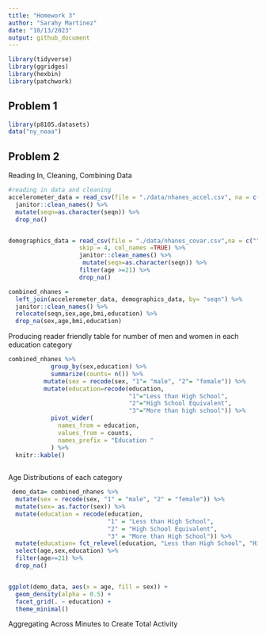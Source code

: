 ```yaml
---
title: "Homework 3"
author: "Sarahy Martinez"
date: "10/13/2023"
output: github_document
---
```


```r
library(tidyverse)
library(ggridges)
library(hexbin)
library(patchwork)


```


## Problem 1 

```r
library(p8105.datasets)
data("ny_noaa")
```



## Problem 2 

Reading In, Cleaning, Combining Data 
```r

#reading in data and cleaning 
accelerometer_data = read_csv(file = "./data/nhanes_accel.csv", na = c("", "NA", 999)) %>%
  janitor::clean_names() %>%
  mutate(seqn=as.character(seqn)) %>% 
  drop_na()


demographics_data = read_csv(file = "./data/nhanes_covar.csv",na = c("", "NA", 999),
                    skip = 4, col_names =TRUE) %>% 
                    janitor::clean_names() %>% 
                     mutate(seqn=as.character(seqn)) %>% 
                    filter(age >=21) %>% 
                    drop_na()

combined_nhanes = 
  left_join(accelerometer_data, demographics_data, by= "seqn") %>% 
  janitor::clean_names() %>%
  relocate(seqn,sex,age,bmi,education) %>% 
  drop_na(sex,age,bmi,education)

```

Producing reader friendly table for number of men and women in each education category 

```r
combined_nhanes %>% 
            group_by(sex,education) %>% 
            summarize(counts= n()) %>% 
          mutate(sex = recode(sex, "1"= "male", "2"= "female")) %>% 
          mutate(education=recode(education,
                                  "1"="Less than High School", 
                                  "2"="High School Equivalent", 
                                  "3"="More than high school")) %>% 
            pivot_wider(
              names_from = education,
              values_from = counts,
              names_prefix = "Education "
            ) %>% 
  knitr::kable()
        

```

Age Distributions of each category
```r

 demo_data= combined_nhanes %>% 
  mutate(sex = recode(sex, "1" = "male", "2" = "female")) %>% 
  mutate(sex= as.factor(sex)) %>% 
  mutate(education = recode(education,
                            "1" = "Less than High School", 
                            "2" = "High School Equivalent", 
                            "3" = "More than High School")) %>% 
  mutate(education= fct_relevel(education, "Less than High School", "High School Equivalent", "More than High School")) %>% 
  select(age,sex,education) %>% 
  filter(age>=21) %>% 
  drop_na()


ggplot(demo_data, aes(x = age, fill = sex)) + 
  geom_density(alpha = 0.5) + 
  facet_grid(. ~ education) +
  theme_minimal()


```
Aggregating Across Minutes to Create Total Activity 

```r

```

